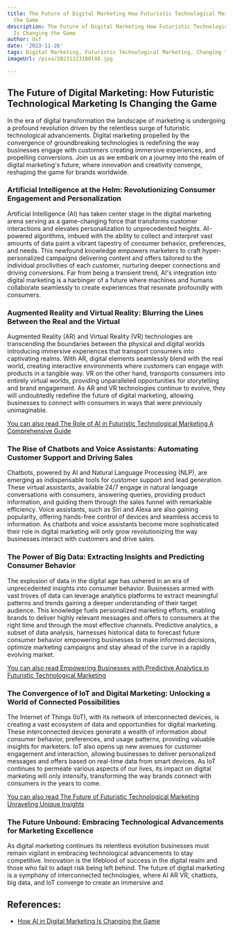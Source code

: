```yaml
---
title: The Future of Digital Marketing How Futuristic Technological Marketing Is Changing
  the Game
description: The Future of Digital Marketing How Futuristic Technological Marketing
  Is Changing the Game
author: Usf
date: '2023-11-26'
tags: Digital Marketing, Futuristic Technological Marketing, Changing the Game
imageUrl: /pixa/20231223100148.jpg

---
```

## The Future of Digital Marketing: How Futuristic Technological  Marketing Is Changing the Game

In  the era of digital  transformation the landscape of marketing is undergoing a profound revolution driven by the relentless surge of futuristic technological advancements. Digital marketing propelled by the convergence of groundbreaking  technologies is redefining the way businesses engage with customers creating immersive experiences, and propelling conversions.  Join us as we embark on a journey into the realm of digital marketing's future, where innovation and creativity converge, reshaping the game for brands worldwide.

### Artificial  Intelligence  at the Helm: Revolutionizing Consumer Engagement and Personalization

Artificial Intelligence  (AI) has taken center stage in the digital  marketing arena serving as a game-changing force that transforms customer interactions and elevates personalization to unprecedented heights. AI-powered  algorithms, imbued  with the ability to collect and interpret vast amounts of data  paint a vibrant  tapestry of consumer behavior, preferences, and needs. This newfound knowledge  empowers marketers to craft  hyper-personalized campaigns delivering content and offers tailored to the individual proclivities of each customer, nurturing deeper  connections and driving conversions. Far from being a transient trend,  AI's integration into digital marketing is a harbinger of a future  where machines and humans collaborate seamlessly to create experiences that resonate profoundly with consumers.

### Augmented  Reality and Virtual Reality: Blurring the Lines Between the Real and the  Virtual

Augmented Reality (AR) and Virtual  Reality  (VR) technologies are transcending the boundaries between the physical and digital worlds introducing immersive experiences that transport consumers into captivating realms. With AR, digital elements seamlessly blend with the real world, creating interactive environments where customers can  engage with products in a tangible way. VR on the other hand,  transports consumers into entirely virtual worlds, providing unparalleled opportunities for storytelling and brand engagement. As AR and VR technologies continue to  evolve, they will undoubtedly redefine the  future of digital marketing, allowing businesses to connect  with consumers in ways that  were previously unimaginable.

[You can also read The  Role of AI in Futuristic Technological Marketing A Comprehensive Guide](The%20Role%20of%20AI%20in%20Futuristic%20Technological%20Marketing%20A%20Comprehensive%20Guide)


### The Rise of Chatbots and Voice Assistants: Automating Customer  Support and Driving Sales

Chatbots, powered by AI and Natural Language Processing (NLP), are emerging as  indispensable tools for customer support and lead generation.  These virtual assistants, available 24/7 engage in natural language conversations with consumers, answering queries, providing product information, and guiding them through the sales funnel with remarkable efficiency. Voice assistants, such as Siri and Alexa are also gaining popularity, offering hands-free control of devices and  seamless access to information. As  chatbots and  voice  assistants become more sophisticated their role in digital marketing will only grow revolutionizing the way  businesses interact with customers and drive sales.

###  The Power of Big Data: Extracting Insights and Predicting Consumer Behavior

The explosion of data in the digital age has ushered in  an era of unprecedented insights into consumer behavior. Businesses armed with vast troves of data can  leverage analytics platforms  to extract meaningful  patterns and trends gaining a deeper understanding  of their target audience.  This knowledge fuels personalized  marketing efforts, enabling brands to deliver highly relevant messages and offers to consumers at the right time  and through the most effective  channels. Predictive analytics, a subset of data  analysis, harnesses historical data to forecast future  consumer behavior empowering businesses to make informed decisions, optimize marketing campaigns and stay ahead of  the curve in a rapidly evolving market.

[You can also read Empowering Businesses with Predictive Analytics in Futuristic Technological Marketing](Empowering%20Businesses%20with%20Predictive%20Analytics%20in%20Futuristic%20Technological%20Marketing)


### The Convergence of IoT and  Digital  Marketing: Unlocking a World of Connected Possibilities

The Internet of Things  (IoT), with its network of interconnected devices, is creating a  vast  ecosystem of  data and opportunities  for  digital marketing. These interconnected devices generate a wealth of information about consumer behavior, preferences, and usage  patterns, providing valuable insights for marketers.  IoT  also opens up new avenues  for customer engagement and interaction, allowing businesses to deliver personalized messages and offers based on real-time data from smart devices. As IoT continues to permeate various aspects of our lives, its impact  on digital marketing will only intensify, transforming the way  brands connect with  consumers in the years to come.

[You can  also read The Future of Futuristic Technological Marketing Unraveling Unique Insights](The%20Future%20of%20Futuristic%20Technological%20Marketing%20Unraveling%20Unique%20Insights)


### The Future  Unbound: Embracing Technological Advancements for Marketing Excellence

As digital marketing  continues its relentless evolution businesses must remain vigilant in  embracing technological advancements  to stay competitive.  Innovation is the lifeblood of success in the digital realm and those who  fail to adapt risk being left behind. The  future of digital marketing is a symphony of interconnected  technologies,  where AI AR VR, chatbots, big data, and IoT converge to create an immersive and

## References:
- [How AI in Digital Marketing Is Changing the Game](https://viralsolutions.net/ai-in-digital-marketing/)
